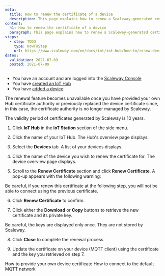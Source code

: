 ```yaml
---
meta:
  title: How to renew the certificate of a device
  description: This page explains how to renew a Scaleway-generated certificate of a device.
content:
  h1: How to renew the certificate of a device
  paragraph: This page explains how to renew a Scaleway-generated certificate of a device.
steps:
  - step: TODO
    type: HowToStep
    url: https://www.scaleway.com/en/docs/iot/iot-hub/how-to/renew-device-certificate/
dates:
  validation: 2021-07-09
  posted: 2021-07-09
---
```


<Message type="requirement">

- You have an account and are logged into the [Scaleway Console](https://console.scaleway.com)
- You have [created an IoT Hub](/iot/iot-hub/how-to/create-hub)
- You have [added a device](/iot/iot-hub/how-to/add-device)

</Message>

<Message type="important">

The renewal feature becomes unavailable once you have provided your own Hub certificate authority or previously replaced the device certificate since, in this case, the certificate authority is no longer managed by Scaleway.

The validity period of certificates generated by Scaleway is 10 years.

</Message>

1. Click **IoT Hub** in the **IoT Station** section of the side menu.

2. Click the name of your IoT Hub. The Hub's overview page displays.

3. Select the **Devices** tab. A list of your devices displays.

4. Click the name of the device you wish to renew the certificate for. The device overview page displays.

5. Scroll to the **Renew Certificate** section and click **Renew Certificate**. A pop-up appears with the following warning:

  <Message type="important">
    Be careful, if you renew this certificate at the following step, you will not be able to connect using the previous certificate.
  </Message>

6. Click **Renew Certificate** to confirm.

7. Click either the **Download** or **Copy** buttons to retrieve the new certificate and its private key.
  <Lightbox src="/scaleway-iothub_device_renew_cert.png" alt="" />

  <Message type="important">
    Be careful, the keys are displayed only once. They are not stored by Scaleway.
  </Message>

8. Click **Close** to complete the renewal process.

9. Update the certificate on your device (MQTT client) using the certificate and the key you retrieved on step 7.

<Navigation title="See Also">
  <PreviousButton to="/iot/iot-hub/how-to/provide-own-device-certificate">How to provide your own device certificate</PreviousButton>
  <NextButton to="/iot/iot-hub/how-to/connect-default-mqtt-network/">How to connect to the default MQTT network</NextButton>
</Navigation>
